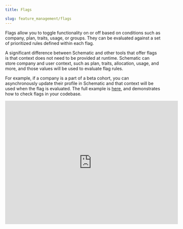 ```yaml
---
title: Flags

slug: feature_management/flags
---
```


Flags allow you to toggle functionality on or off based on conditions such as company, plan, traits, usage, or groups. They can be evaluated against a set of prioritized rules defined within each flag.

A significant difference between Schematic and other tools that offer flags is that context does not need to be provided at runtime. Schematic can store company and user context, such as plan, traits, allocation, usage, and more, and those values will be used to evaluate flag rules.

For example, if a company is a part of a beta cohort, you can asynchronously update their profile in Schematic and that context will be used when the flag is evaluated. The full example is [here](/playbooks/rollout), and demonstrates how to check flags in your codebase.

<iframe
  width="560"
  height="400"
  src="https://schematichq-1.wistia.com/embed/iframe/hzujaixjw0"
  title="Add flag"
  frameBorder="0"
  allow="accelerometer; autoplay; clipboard-write; encrypted-media; gyroscope; picture-in-picture"
  allowFullScreen
></iframe>